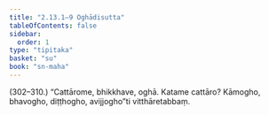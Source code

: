 ```yaml
---
title: "2.13.1–9 Oghādisutta"
tableOfContents: false
sidebar:
  order: 1
type: "tipitaka"
basket: "su"
book: "sn-maha"
---
```



<DynamicBreadcrumb />

<Paragraph type="center" book="sn-maha">
(302–310.)
</Paragraph>

<Paragraph number="719" book="sn-maha">
“Cattārome, bhikkhave, oghā. Katame cattāro? Kāmogho, bhavogho, diṭṭhogho, avijjogho”ti vitthāretabbaṃ.
</Paragraph>